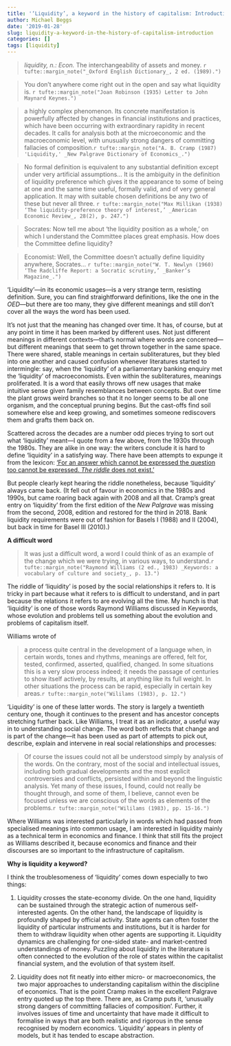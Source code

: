 ```yaml
---
title: '‘Liquidity’, a keyword in the history of capitalism: Introduction'
author: Michael Beggs
date: '2019-01-28'
slug: liquidity-a-keyword-in-the-history-of-capitalism-introduction
categories: []
tags: [liquidity]
---
```

>_liquidity, n.: Econ._ The interchangeability of assets and money. `r tufte::margin_note("_Oxford English Dictionary_, 2 ed. (1989).")`

>You don’t anywhere come right out in the open and say what liquidity is. `r tufte::margin_note("Joan Robinson (1935) Letter to John Maynard Keynes.")`

>a highly complex phenomenon. Its concrete manifestation is powerfully affected by changes in financial institutions and practices, which have been occurring with extraordinary rapidity in recent decades. It calls for analysis both at the microeconomic and the macroeconomic level, with unusually strong dangers of committing fallacies of composition.`r tufte::margin_note("A. B. Cramp (1987) 'Liquidity,' _New Palgrave Dictionary of Economics_.")`

>No formal definition is equivalent to any substantial definition except under very artificial assumptions… It is the ambiguity in the definition of liquidity preference which gives it the appearance to some of being at one and the same time useful, formally valid, and of very general application. It may with suitable chosen definitions be any two of these but never all three. `r tufte::margin_note("Max Millikan (1938) ‘The liquidity-preference theory of interest,’ _American Economic Review_, 28(2), p. 247.")`

>Socrates: Now tell me about ‘the liquidity position as a whole,’ on which I understand the Committee places great emphasis. How does the Committee define liquidity?

>Economist: Well, the Committee doesn’t actually define liquidity anywhere, Socrates… `r tufte::margin_note("W. T. Newlyn (1960) ‘The Radcliffe Report: a Socratic scrutiny,’ _Banker’s Magazine_.")`

‘Liquidity’—in its economic usages—is a very strange term, resisting definition. Sure, you can find  straightforward definitions, like the one in the _OED_—but there are too many, they give different meanings and still don’t cover all the ways the word has been used.

It’s not just that the meaning has changed over time. It has, of course, but at any point in time it has been marked by different uses. Not just different meanings in different contexts—that’s normal where words are concerned—but different meanings that seem to get thrown together in the same space. There were shared, stable meanings in certain subliteratures, but they bled into one another and caused confusion whenever literatures started to intermingle: say, when the ‘liquidity’ of a parliamentary banking enquiry met the ‘liquidity’ of macroeconomists. Even within the subliteratures, meanings proliferated. It is a word that easily throws off new usages that make intuitive sense given family resemblances between concepts. But over time the plant grows weird branches so that it no longer seems to be all one organism, and the conceptual pruning begins. But the cast-offs find soil somewhere else and keep growing, and sometimes someone rediscovers them and grafts them back on.

Scattered across the decades are a number odd pieces trying to sort out what ‘liquidity’ meant—I quote from a few above, from the 1930s through the 1980s. They are alike in one way: the writers conclude it is hard to define ‘liquidity’ in a satisfying way. There have been attempts to expunge it from the lexicon: [‘For an answer which cannot be expressed the question too cannot be expressed. _The riddle_ does not exist.’](http://www.bazzocchi.net/wittgenstein/tractatus/eng/index.htm)

But people clearly kept hearing the riddle nonetheless, because ‘liquidity’ always came back. (It fell out of favour in economics in the 1980s and 1990s, but came roaring back again with 2008 and all that. Cramp’s great entry on ‘liquidity’ from the first edition of the _New Palgrave_ was missing from the second, 2008, edition and restored for the third in 2018. Bank liquidity requirements were out of fashion for Basels I (1988) and II (2004), but back in time for Basel III (2010).)

**A difficult word**

>It was just a difficult word, a word I could think of as an example of the change which we were trying, in various ways, to understand.`r tufte::margin_note("Raymond Williams (2 ed., 1983) _Keywords: a vocabulary of culture and society_, p. 13.")`


The riddle of ‘liquidity’ is posed by the social relationships it refers to. It is tricky in part because what it refers to is difficult to understand, and in part because the relations it refers to are evolving all the time. My hunch is that ‘liquidity’ is one of those words Raymond Williams discussed in Keywords, whose evolution and problems tell us something about the evolution and problems of capitalism itself.

Williams wrote of

>a process quite central in the development of a language when, in certain words, tones and rhythms, meanings are offered, felt for, tested, confirmed, asserted, qualified, changed. In some situations this is a very slow process indeed; it needs the passage of centuries to show itself actively, by results, at anything like its full weight. In other situations the process can be rapid, especially in certain key areas.`r tufte::margin_note("Wililams (1983), p. 12.")`

‘Liquidity’ is one of these latter words. The story is largely a twentieth century one, though it continues to the present and has ancestor concepts stretching further back. Like Williams, I treat it as an indicator, a useful way in to understanding social change. The word both reflects that change and is part of the change—it has been used as part of attempts to pick out, describe, explain and intervene in real social relationships and processes:

>Of course the issues could not all be understood simply by analysis of the words. On the contrary, most of the social and intellectual issues, including both gradual developments and the most explicit controversies and conflicts, persisted within and beyond the linguistic analysis. Yet many of these issues, I found, could not really be thought through, and some of them, I believe, cannot even be focused unless we are conscious of the words as elements of the problems.`r tufte::margin_note("Wililams (1983), pp. 15-16.")`

Where Williams was interested particularly in words which had passed from specialised meanings into common usage, I am interested in liquidity mainly as a technical term in economics and finance. I think that still fits the project as Williams described it, because economics and finance and their discourses are so important to the infrastructure of capitalism.

**Why is liquidity a keyword?**

I think the troublesomeness of ‘liquidity’ comes down especially to two things:

1. Liquidity crosses the state-economy divide. On the one hand, liquidity can be sustained through the strategic action of numerous self-interested agents. On the other hand, the landscape of liquidity is profoundly shaped by official activity. State agents can often foster the liquidity of particular instruments and institutions, but it is harder for them to withdraw liquidity when other agents are supporting it. Liquidity dynamics are challenging for one-sided state- and market-centred understandings of money. Puzzling about liquidity in the literature is often connected to the evolution of the role of states within the capitalist financial system, and the evolution of that system itself.

2. Liquidity does not fit neatly into either micro- or macroeconomics, the two major approaches to understanding capitalism within the discipline of economics. That is the point Cramp makes in the excellent Palgrave entry quoted up the top there. There are, as Cramp puts it, ‘unusually strong dangers of committing fallacies of composition’. Further, it involves issues of time and uncertainty that have made it difficult to formalise in ways that are both realistic and rigorous in the sense recognised by modern economics. ‘Liquidity’ appears in plenty of models, but it has tended to escape abstraction.